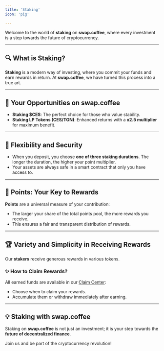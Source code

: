 ```yaml
---
title: 'Staking'
icon: 'pig'

---
```


Welcome to the world of **staking** on **swap.coffee**, where every investment is a step towards the future of cryptocurrency.

---

## 🔍 What is Staking?
**Staking** is a modern way of investing, where you commit your funds and earn rewards in return.
At **swap.coffee**, we have turned this process into a true art.

---

## 🎯 Your Opportunities on **swap.coffee**

- **Staking $CES**: The perfect choice for those who value stability.
- **Staking LP Tokens (CES/TON)**: Enhanced returns with a **x2.5 multiplier** for maximum benefit.

---

## 🔐 Flexibility and Security
- When you deposit, you choose **one of three staking durations**.
  The longer the duration, the higher your point multiplier.
- Your assets are always safe in a smart contract that only you have access to.

---

## 💎 Points: Your Key to Rewards
**Points** are a universal measure of your contribution:
- The larger your share of the total points pool, the more rewards you receive.
- This ensures a fair and transparent distribution of rewards.

---

## 🏆 Variety and Simplicity in Receiving Rewards
Our **stakers** receive generous rewards in various tokens.

### ✨ How to Claim Rewards?
All earned funds are available in our [Claim Center](https://swap.coffee/claim):
- Choose when to claim your rewards.
- Accumulate them or withdraw immediately after earning.

---

## 💡 Staking with **swap.coffee**
Staking on **swap.coffee** is not just an investment; it is your step towards the **future of decentralized finance**.

Join us and be part of the cryptocurrency revolution!
